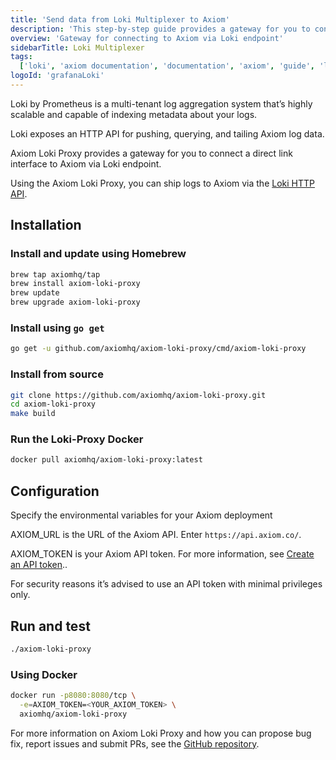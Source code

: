 ```yaml
---
title: 'Send data from Loki Multiplexer to Axiom'
description: 'This step-by-step guide provides a gateway for you to connect a direct link interface to Axiom via Loki endpoint.'
overview: 'Gateway for connecting to Axiom via Loki endpoint'
sidebarTitle: Loki Multiplexer
tags:
  ['loki', 'axiom documentation', 'documentation', 'axiom', 'guide', 'logs', 'loki logs', 'loki multiplexer', 'http api']
logoId: 'grafanaLoki'
---
```


Loki by Prometheus is a multi-tenant log aggregation system that’s highly scalable and capable of indexing metadata about your logs.

Loki exposes an HTTP API for pushing, querying, and tailing Axiom log data.

Axiom Loki Proxy provides a gateway for you to connect a direct link interface to Axiom via Loki endpoint.

Using the Axiom Loki Proxy, you can ship logs to Axiom via the [Loki HTTP API](https://grafana.com/docs/loki/latest/reference/loki-http-api/#ingest-logs).

## Installation

### Install and update using Homebrew

```bash
brew tap axiomhq/tap
brew install axiom-loki-proxy
brew update
brew upgrade axiom-loki-proxy
```

### Install using `go get`

```bash
go get -u github.com/axiomhq/axiom-loki-proxy/cmd/axiom-loki-proxy
```

### Install from source

```bash
git clone https://github.com/axiomhq/axiom-loki-proxy.git
cd axiom-loki-proxy
make build
```

### Run the Loki-Proxy Docker

```bash
docker pull axiomhq/axiom-loki-proxy:latest
```

## Configuration

Specify the environmental variables for your Axiom deployment

AXIOM_URL is the URL of the Axiom API. Enter `https://api.axiom.co/`.

AXIOM_TOKEN is your Axiom API token. For more information, see [Create an API token](/reference/tokens)..

For security reasons it’s advised to use an API token with minimal privileges only.

## Run and test

```bash
./axiom-loki-proxy
```

### Using Docker

```bash
docker run -p8080:8080/tcp \
  -e=AXIOM_TOKEN=<YOUR_AXIOM_TOKEN> \
  axiomhq/axiom-loki-proxy

```

For more information on Axiom Loki Proxy and how you can propose bug fix, report issues and submit PRs, see the [GitHub repository](https://github.com/axiomhq/axiom-loki-proxy).
